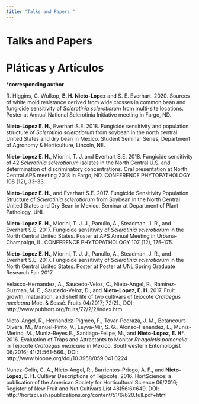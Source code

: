 ```yaml
---
title: "Talks and Papers "
---
```


# Talks and Papers 
# Pláticas y Artículos
  
  
***corresponding author**    

R. Higgins, C. Wulkop, **E. H. Nieto-Lopez** and S. E. Everhart. 2020. Sources of white mold resistance derived from wide crosses in common bean and fungicide sensitivity of _Sclerotinia sclerotiorum_ from multi-site locations. Poster at Annual National Sclerotinia Initiative meeting in Fargo, ND.

**Nieto-Lopez E. H.**, Everhart S.E.  2018.  Fungicide sensitivity and population structure of _Sclerotinia sclerotiorum_ from soybean in the north central United States and dry bean in Mexico. Student Seminar Series, Department of Agronomy & Horticulture, Lincoln, NE.

**Nieto-Lopez E. H.**, Miorini, T. J.,and Everhart S.E. 2018. Fungicide sensitivity of 42 _Sclerotinia sclerotiorum_ isolates in the North Central U.S. and determination of discriminatory concentrations. Oral presentation at North Central APS meeting 2018 in Fargo, ND. CONFERENCE PHYTOPATHOLOGY 108 (12), 33–33.


**Nieto-Lopez E. H.**, and Everhart S.E. 2017. Fungicide Sensitivity Population Structure of _Sclerotinia sclerotiorum_ from Soybean in the North
Central United States and Dry Bean in Mexico. Seminar at Department of
Plant Pathology, UNL

**Nieto-Lopez E. H.**, Miorini, T. J. J., Panullo, A., Steadman, J. R., and Everhart S.E. 2017. Fungicide sensitivity of _Sclerotinia sclerotiorum_ in the North Central United States. Poster at APS Annual Meeting  in Urbana-Champaign, IL. CONFERENCE PHYTOPATHOLOGY 107 (12), 175–175.

**Nieto-Lopez E. H.**, Miorini, T. J. J., Panullo, A., Steadman, J. R., and
Everhart S.E. 2017. Fungicide sensitivity of _Sclerotinia sclerotiorum_ in the
North Central United States. Poster at Poster at UNL Spring Graduate Research Fair 2017.

Velasco-Hernandez, A., Saucedo-Veloz, C., Nieto-Angel, R., Ramirez-Guzman, M. E., Saucedo-Veloz, D., and **Nieto-Lopez, E. H**. 2017. Fruit growth, maturation, and shelf life of two cultivars of tejocote _Crataegus mexicana_ Moc. & Sessé. Fruits 04/2017; 72(2)., DOI:
http://www.pubhort.org/fruits/72/2/2/index.htm

Nieto-Angel, R., Hernandez-Pigmeo, F., Tovar-Pedraza, J. M., Betancourt-Olvera, M., Manuel-Pinto, V., Leyva-Mir, S. G., Alonso-Henandez, L., Muniz-Merino, M., Muniz-Reyes E., Santiago-Felipe, M., and **Nieto-Lopez, E. H***. 2016. Evaluation of Traps and Attractants to Monitor _Rhagoletis pomonella_ in Tejocote _Crataegus mexicana_ in Mexico. Southwestern Entomologist 06/2016; 41(2):561-566., DOI:
http://www.bioone.org/doi/10.3958/059.041.0224

Nunez-Colin, C. A., Nieto-Angel, R., Barrientos-Priego, A. F., and **Nieto-Lopez, E. H.** Cultivar Descriptions of Tejocote. 2016. HortScience: a publication of the American Society for Horticultural Science 06/2016; Register
of New Fruit and Nut Cultivars List 48(56:6):649. DOI:
http://hortsci.ashspublications.org/content/51/6/620.full.pdf+html



